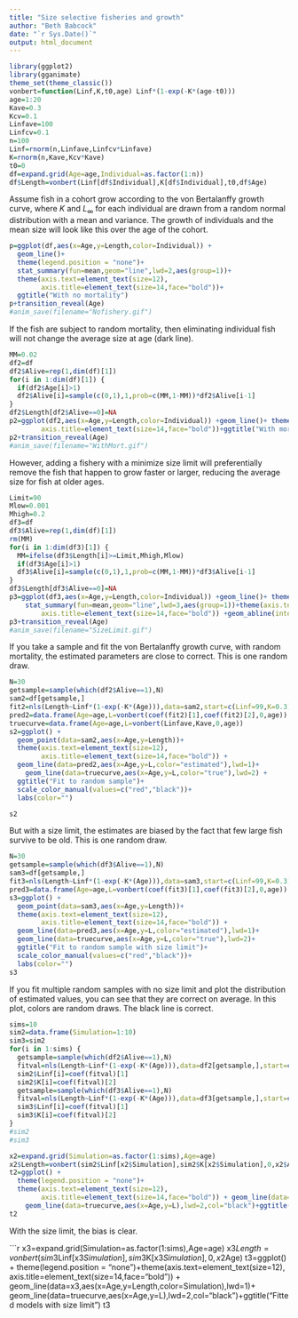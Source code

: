 ```yaml
---
title: "Size selective fisheries and growth"
author: "Beth Babcock"
date: "`r Sys.Date()`"
output: html_document
---
```



```r
library(ggplot2)
library(gganimate)
theme_set(theme_classic())
vonbert=function(Linf,K,t0,age) Linf*(1-exp(-K*(age-t0)))
age=1:20
Kave=0.3
Kcv=0.1
Linfave=100
Linfcv=0.1
n=100
Linf=rnorm(n,Linfave,Linfcv*Linfave)
K=rnorm(n,Kave,Kcv*Kave)
t0=0
df=expand.grid(Age=age,Individual=as.factor(1:n))
df$Length=vonbert(Linf[df$Individual],K[df$Individual],t0,df$Age)
```

Assume fish in a cohort grow according to the von Bertalanffy growth curve, where $K$ and $L_\infty$ for each individual are drawn from a random normal distribution with a mean and variance. The growth of individuals and the mean size will look like this over the age of the cohort.

```r
p=ggplot(df,aes(x=Age,y=Length,color=Individual)) +
  geom_line()+ 
  theme(legend.position = "none")+
  stat_summary(fun=mean,geom="line",lwd=2,aes(group=1))+
  theme(axis.text=element_text(size=12),
        axis.title=element_text(size=14,face="bold"))+
  ggtitle("With no mortality")
p+transition_reveal(Age)
#anim_save(filename="Nofishery.gif")
```

If the fish are subject to random mortality, then eliminating individual fish will not change the average size at age (dark line).

```r
MM=0.02
df2=df
df2$Alive=rep(1,dim(df)[1])
for(i in 1:dim(df)[1]) {
  if(df2$Age[i]>1)
  df2$Alive[i]=sample(c(0,1),1,prob=c(MM,1-MM))*df2$Alive[i-1]
}
df2$Length[df2$Alive==0]=NA  
p2=ggplot(df2,aes(x=Age,y=Length,color=Individual)) +geom_line()+ theme(legend.position = "none")+stat_summary(fun=mean,geom="line",lwd=3,aes(group=1))+theme(axis.text=element_text(size=12),
        axis.title=element_text(size=14,face="bold"))+ggtitle("With mortality") 
p2+transition_reveal(Age)
#anim_save(filename="WithMort.gif")
```


However, adding a fishery with a minimize size limit will preferentially remove the fish that happen to grow faster or larger, reducing the average size for fish at older ages. 


```r
Limit=90
Mlow=0.001
Mhigh=0.2
df3=df
df3$Alive=rep(1,dim(df)[1])
rm(MM)
for(i in 1:dim(df3)[1]) {
  MM=ifelse(df3$Length[i]>=Limit,Mhigh,Mlow)  
  if(df3$Age[i]>1)
  df3$Alive[i]=sample(c(0,1),1,prob=c(MM,1-MM))*df3$Alive[i-1]
}
df3$Length[df3$Alive==0]=NA  
p3=ggplot(df3,aes(x=Age,y=Length,color=Individual)) +geom_line()+ theme(legend.position = "none")+
    stat_summary(fun=mean,geom="line",lwd=3,aes(group=1))+theme(axis.text=element_text(size=12),
        axis.title=element_text(size=14,face="bold")) +geom_abline(intercept=Limit,slope=0)+ggtitle("With size limit")
p3+transition_reveal(Age)
#anim_save(filename="SizeLimit.gif")
```

If you take a sample and fit the von Bertalanffy growth curve, with random mortality, the estimated parameters are close to correct. This is one random draw. 

```r
N=30
getsample=sample(which(df2$Alive==1),N)
sam2=df[getsample,]
fit2=nls(Length~Linf*(1-exp(-K*(Age))),data=sam2,start=c(Linf=99,K=0.3))
pred2=data.frame(Age=age,L=vonbert(coef(fit2)[1],coef(fit2)[2],0,age))
truecurve=data.frame(Age=age,L=vonbert(Linfave,Kave,0,age))
s2=ggplot() +
  geom_point(data=sam2,aes(x=Age,y=Length))+ 
  theme(axis.text=element_text(size=12),
        axis.title=element_text(size=14,face="bold")) + 
  geom_line(data=pred2,aes(x=Age,y=L,color="estimated"),lwd=1)+
    geom_line(data=truecurve,aes(x=Age,y=L,color="true"),lwd=2) +
  ggtitle("Fit to random sample")+
  scale_color_manual(values=c("red","black"))+
  labs(color="")

s2
```

But with a size limit, the estimates are biased by the fact that few large fish survive to be old. This is one random draw. 

```r
N=30
getsample=sample(which(df3$Alive==1),N)
sam3=df[getsample,]
fit3=nls(Length~Linf*(1-exp(-K*(Age))),data=sam3,start=c(Linf=99,K=0.3))
pred3=data.frame(Age=age,L=vonbert(coef(fit3)[1],coef(fit3)[2],0,age))
s3=ggplot() +
  geom_point(data=sam3,aes(x=Age,y=Length))+ 
  theme(axis.text=element_text(size=12),
        axis.title=element_text(size=14,face="bold")) + 
  geom_line(data=pred3,aes(x=Age,y=L,color="estimated"),lwd=1)+
  geom_line(data=truecurve,aes(x=Age,y=L,color="true"),lwd=2)+
  ggtitle("Fit to random sample with size limit")+
  scale_color_manual(values=c("red","black"))+
  labs(color="")
s3
```


If you fit multiple random samples with no size limit and plot the distribution of estimated values, you can see that they are correct on average. In this plot, colors are random draws. The black line is correct.  

```r
sims=10
sim2=data.frame(Simulation=1:10)
sim3=sim2
for(i in 1:sims) {
  getsample=sample(which(df2$Alive==1),N)
  fitval=nls(Length~Linf*(1-exp(-K*(Age))),data=df2[getsample,],start=c(Linf=99,K=0.3))
  sim2$Linf[i]=coef(fitval)[1]
  sim2$K[i]=coef(fitval)[2]
  getsample=sample(which(df3$Alive==1),N)
  fitval=nls(Length~Linf*(1-exp(-K*(Age))),data=df3[getsample,],start=c(Linf=99,K=0.3))
  sim3$Linf[i]=coef(fitval)[1]
  sim3$K[i]=coef(fitval)[2]
}
#sim2
#sim3

x2=expand.grid(Simulation=as.factor(1:sims),Age=age)
x2$Length=vonbert(sim2$Linf[x2$Simulation],sim2$K[x2$Simulation],0,x2$Age)
t2=ggplot() + 
  theme(legend.position = "none")+
  theme(axis.text=element_text(size=12),
        axis.title=element_text(size=14,face="bold")) + geom_line(data=x2,aes(x=Age,y=Length,color=Simulation),lwd=1)+
    geom_line(data=truecurve,aes(x=Age,y=L),lwd=2,col="black")+ggtitle("Fitted models without size limit")
t2
```

With the size limit, the bias is clear. 

```r
x3=expand.grid(Simulation=as.factor(1:sims),Age=age)
x3$Length=vonbert(sim3$Linf[x3$Simulation],sim3$K[x3$Simulation],0,x2$Age)
t3=ggplot() + theme(legend.position = "none")+theme(axis.text=element_text(size=12),
        axis.title=element_text(size=14,face="bold")) + geom_line(data=x3,aes(x=Age,y=Length,color=Simulation),lwd=1)+
    geom_line(data=truecurve,aes(x=Age,y=L),lwd=2,col="black")+ggtitle("Fitted models with size limit")
t3


